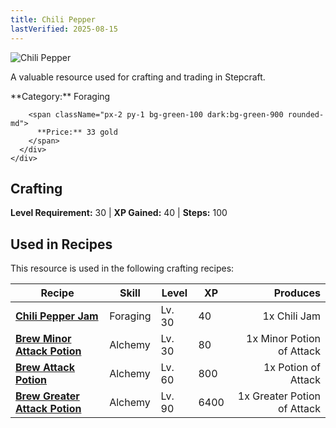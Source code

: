 ```yaml
---
title: Chili Pepper
lastVerified: 2025-08-15
---
```


<div className="flex items-start gap-6 mb-8">
  <div className="flex-shrink-0">
    <img src="/assets/resources/foraging/chili.png" alt="Chili Pepper" className="w-24 h-24 border rounded-lg" />
  </div>
  <div className="flex-1">
    <div className="space-y-2">
      <p className="text-lg text-muted-foreground">A valuable resource used for crafting and trading in Stepcraft.</p>
      <div className="flex flex-wrap gap-4 text-sm">
        <span className="px-2 py-1 bg-blue-100 dark:bg-blue-900 rounded-md">
          **Category:** Foraging
        </span>
        
        <span className="px-2 py-1 bg-green-100 dark:bg-green-900 rounded-md">
          **Price:** 33 gold
        </span>
      </div>
    </div>
  </div>
</div>

## Crafting
**Level Requirement:** 30 | **XP Gained:** 40 | **Steps:** 100



## Used in Recipes

This resource is used in the following crafting recipes:

| Recipe | Skill | Level | XP | Produces |
|--------|-------|-------|----|---------:|
| **[Chili Pepper Jam](/docs/items/individual/chili_pepper_jam)** | Foraging | Lv. 30 | 40 | 1x Chili Jam |
| **[Brew Minor Attack Potion](/docs/items/individual/minor_attack_potion)** | Alchemy | Lv. 30 | 80 | 1x Minor Potion of Attack |
| **[Brew Attack Potion](/docs/items/individual/attackpotion)** | Alchemy | Lv. 60 | 800 | 1x Potion of Attack |
| **[Brew Greater Attack Potion](/docs/items/individual/greater_attack_potion)** | Alchemy | Lv. 90 | 6400 | 1x Greater Potion of Attack |
